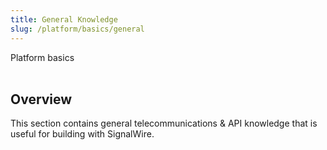 ```yaml
---
title: General Knowledge
slug: /platform/basics/general
---
```


<Subtitle>Platform basics</Subtitle><br/><br/>

## Overview

This section contains general telecommunications & API knowledge that is useful for building with SignalWire.


<DocCardList />
